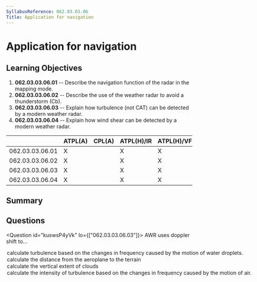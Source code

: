 ```yaml
---
SyllabusReference: 062.03.03.06
Title: Application for navigation
---
```


# Application for navigation

## Learning Objectives

1. **062.03.03.06.01** -- Describe the navigation function of the radar in the
   mapping mode.
2. **062.03.03.06.02** -- Describe the use of the weather radar to avoid a
   thunderstorm (Cb).
3. **062.03.03.06.03** -- Explain how turbulence (not CAT) can be detected by a
   modern weather radar.
4. **062.03.03.06.04** -- Explain how wind shear can be detected by a modern
   weather radar.

|                 | ATPL(A) | CPL(A) | ATPL(H)/IR | ATPL(H)/VFR | CPL(H) | IR  | CBIR(A) |
| --------------- | ------- | ------ | ---------- | ----------- | ------ | --- | ------- |
| 062.03.03.06.01 | X       |        | X          | X           |        | X   | X       |
| 062.03.03.06.02 | X       |        | X          | X           |        | X   | X       |
| 062.03.03.06.03 | X       |        | X          | X           |        | X   | X       |
| 062.03.03.06.04 | X       |        | X          | X           |        | X   | X       |

## Summary

## Questions

<Question id="kuswsP4yVk" lo={["062.03.03.06.03"]}>
  <Text variant="oneCorrect">AWR uses doppler shift to...</Text>
  <Option id="kuswsP4yVk-1" correct>
    calculate turbulence based on the changes in frequency caused by the motion
    of water droplets.
  </Option>
  <Option id="kuswsP4yVk-2">
    calculate the distance from the aeroplane to the terrain
  </Option>
  <Option id="kuswsP4yVk-3">calculate the vertical extent of clouds</Option>
  <Option id="kuswsP4yVk-4">
    calculate the intensity of turbulence based on the changes in frequency
    caused by the motion of air.
  </Option>
</Question>
